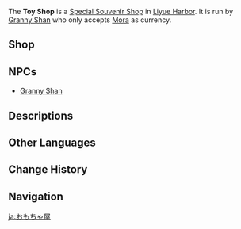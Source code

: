 {{Location Infobox
|image        = NPC Location Granny Shan, Manager Kuan & Yiran Context.png
|type         = Point of Interest
|type2        = Special Souvenir Shop
|region       = Liyue
|area         = Sea of Clouds
|subarea      = Liyue Harbor
}}
The '''Toy Shop''' is a [[Souvenir Shop|Special Souvenir Shop]] in [[Liyue Harbor]]. It is run by [[Granny Shan]] who only accepts [[Mora]] as currency.

==Shop==
{{Vendor|Granny Shan}}

==NPCs==
* [[Granny Shan]]

==Descriptions==
{{Description|The toy shop run by Granny Shan. No matter the time or situation, people always want to enjoy themselves. Perhaps it is this sentiment that has led her to continue manning this nameless little store year after year. Apart from spinning tops, wooden swords, kites, and other knick-knacks, you can also sometimes find some rarer toys here...|[[Map]] description}}

==Other Languages==
{{Other Languages
|en      = Toy Shop
|zhs     = 「玩具摊」
|zhs_rm  = "Wánjù-tān"
|zht     = 「玩具攤」
|zht_rm  = "Wánjù-tān"
|zh_tl   = "Toy Stall"
|ja      = 「おもちゃ屋」
|ja_rm   = "Omocha-ya"{{Assumed}}
|ja_tl   = "Toy Shop"
|ko      = 「장난감 노점」
|ko_rm   = "Jangnan'gam Nojeom"
|ko_tl   = "Toy Street Stall"
|es      = Puesto de juguetes
|es_tl   = Toy Stall
|fr      = Étal de jouets
|fr_tl   = Stall of Toys
|ru      = Магазин игрушек
|ru_tl   = Toy Shop
|th      = "แผงขายของเล่น"
|th_rm   = "Phaeng Khai Khonglen
|th_tl   = "Toy-Selling Stall"
|vi      = "Sạp Đồ Chơi"
|vi_tl   = "Toy Stall"
|de      = „Spielzeugstand“
|de_tl   = "Toy Booth"
|id      = Toko Mainan
|id_tl   = Toy Shop
|pt      = Loja de Brinquedos
|pt_tl   = 
|tr      = Oyuncak Dükkanı
|tr_tl   = 
|it      = Negozio di giocattoli
|it_tl   = 
}}

==Change History==
{{Change History|2.7}}

==Navigation==
{{PoI Navbox|Liyue}}

[[ja:おもちゃ屋]]